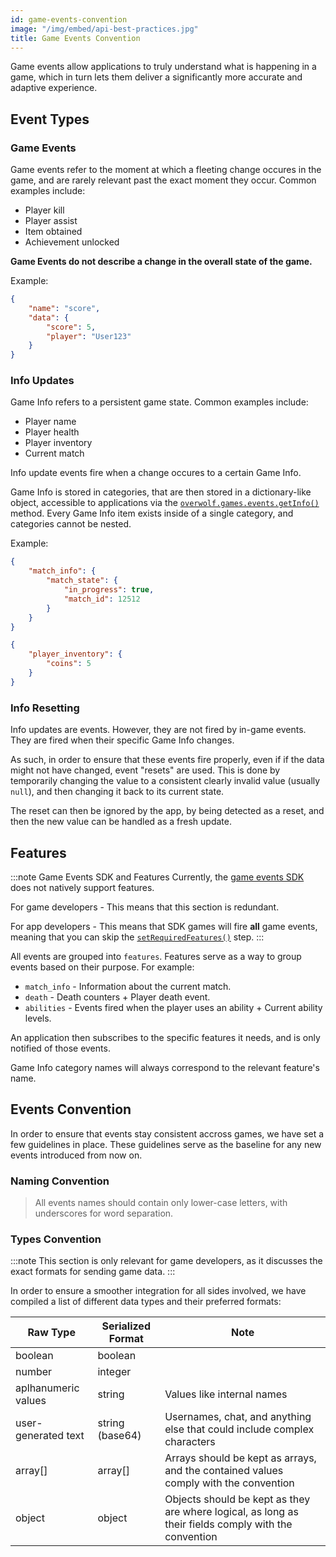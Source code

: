 ```yaml
---
id: game-events-convention
image: "/img/embed/api-best-practices.jpg"
title: Game Events Convention
---
```


Game events allow applications to truly understand what is happening in a game, which in turn lets them deliver a significantly more accurate and adaptive experience.

## Event Types
### Game Events
Game events refer to the moment at which a fleeting change occures in the game, and are rarely relevant past the exact moment they occur. Common examples include:
- Player kill
- Player assist
- Item obtained
- Achievement unlocked

**Game Events do not describe a change in the overall state of the game.**

Example:
```json title="A player just scored 5 points"
{
    "name": "score",
    "data": {
        "score": 5,
        "player": "User123"
    }
}
```

### Info Updates
Game Info refers to a persistent game state. Common examples include:
- Player name
- Player health
- Player inventory
- Current match

Info update events fire when a change occures to a certain Game Info.

Game Info is stored in categories, that are then stored in a dictionary-like object, accessible to applications via the [`overwolf.games.events.getInfo()`](/api/games/events#getinfocallback) method.
Every Game Info item exists inside of a single category, and categories cannot be nested.

Example:
```json title="A match just started, updating the match_state game info inside of the match_info category"
{
    "match_info": {
        "match_state": {
            "in_progress": true,
            "match_id": 12512
        }
    }
}
```

```json title="The player's coin count increased to 5, updating the coins info inside of the player_inventory category"
{
    "player_inventory": {
        "coins": 5
    }
}
```

### Info Resetting

Info updates are events. However, they are not fired by in-game events. They are fired when their specific Game Info changes.

As such, in order to ensure that these events fire properly, even if if the data might not have changed, event "resets" are used.
This is done by temporarily changing the value to a consistent clearly invalid value (usually `null`), and then changing it back to its current state.

The reset can then be ignored by the app, by being detected as a reset, and then the new value can be handled as a fresh update.

## Features

:::note Game Events SDK and Features
Currently, the [game events SDK](/topics/integrations/events-sdk-for-game-developers) does not natively support features.

For game developers - This means that this section is redundant.

For app developers - This means that SDK games will fire **all** game events, meaning that you can skip the [`setRequiredFeatures()`](/api/games/events#setrequiredfeaturesfeatures-callback) step.
:::

All events are grouped into `features`. Features serve as a way to group events based on their purpose. For example:
- `match_info` - Information about the current match.
- `death` - Death counters + Player death event.
- `abilities` - Events fired when the player uses an ability + Current ability levels.

An application then subscribes to the specific features it needs, and is only notified of those events.

Game Info category names will always correspond to the relevant feature's name.

## Events Convention

In order to ensure that events stay consistent accross games, we have set a few guidelines in place.
These guidelines serve as the baseline for any new events introduced from now on.

### Naming Convention

> All events names should contain only lower-case letters, with underscores for word separation.




### Types Convention

:::note
This section is only relevant for game developers, as it discusses the exact formats for sending game data.
:::

In order to ensure a smoother integration for all sides involved, we have compiled a list of different data types and their preferred formats:

Raw Type            | Serialized Format | Note                |
--------------------| ------------------| --------------------|
boolean             | boolean           |                     |
number              | integer           |                     |
aplhanumeric values | string            | Values like internal names |
user-generated text | string (base64)   | Usernames, chat, and anything else that could include complex characters |
array[]             | array[]           | Arrays should be kept as arrays, and the contained values comply with the convention |
object              | object            | Objects should be kept as they are where logical, as long as their fields comply with the convention |

